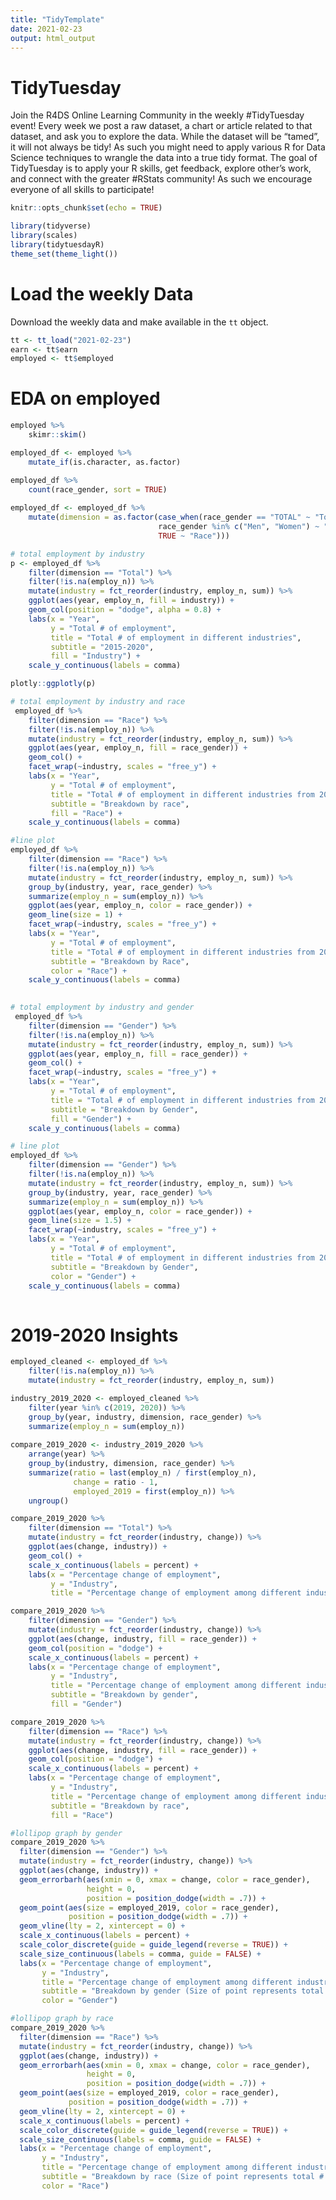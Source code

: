 ---
title: "TidyTemplate"
date: 2021-02-23
output: html_output
---

# TidyTuesday

Join the R4DS Online Learning Community in the weekly #TidyTuesday event!
Every week we post a raw dataset, a chart or article related to that dataset, and ask you to explore the data.
While the dataset will be “tamed”, it will not always be tidy! As such you might need to apply various R for Data Science techniques to wrangle the data into a true tidy format.
The goal of TidyTuesday is to apply your R skills, get feedback, explore other’s work, and connect with the greater #RStats community!
As such we encourage everyone of all skills to participate!

```{r setup, include=FALSE}

knitr::opts_chunk$set(echo = TRUE)

library(tidyverse)
library(scales)
library(tidytuesdayR)
theme_set(theme_light())
```

# Load the weekly Data

Download the weekly data and make available in the `tt` object.

```{r Load}

tt <- tt_load("2021-02-23")
earn <- tt$earn
employed <- tt$employed
```


# EDA on employed

```{r}
employed %>% 
    skimr::skim()

employed_df <- employed %>% 
    mutate_if(is.character, as.factor)

employed_df %>% 
    count(race_gender, sort = TRUE)
    
employed_df <- employed_df %>% 
    mutate(dimension = as.factor(case_when(race_gender == "TOTAL" ~ "Total",
                                 race_gender %in% c("Men", "Women") ~ "Gender",
                                 TRUE ~ "Race")))

# total employment by industry
p <- employed_df %>% 
    filter(dimension == "Total") %>% 
    filter(!is.na(employ_n)) %>% 
    mutate(industry = fct_reorder(industry, employ_n, sum)) %>% 
    ggplot(aes(year, employ_n, fill = industry)) +
    geom_col(position = "dodge", alpha = 0.8) +
    labs(x = "Year",
         y = "Total # of employment",
         title = "Total # of employment in different industries",
         subtitle = "2015-2020",
         fill = "Industry") +
    scale_y_continuous(labels = comma)

plotly::ggplotly(p)    
```


```{r}
# total employment by industry and race
 employed_df %>% 
    filter(dimension == "Race") %>% 
    filter(!is.na(employ_n)) %>% 
    mutate(industry = fct_reorder(industry, employ_n, sum)) %>% 
    ggplot(aes(year, employ_n, fill = race_gender)) +
    geom_col() +
    facet_wrap(~industry, scales = "free_y") +
    labs(x = "Year",
         y = "Total # of employment",
         title = "Total # of employment in different industries from 2015 to 2020",
         subtitle = "Breakdown by race",
         fill = "Race") +
    scale_y_continuous(labels = comma)

#line plot
employed_df %>% 
    filter(dimension == "Race") %>% 
    filter(!is.na(employ_n)) %>% 
    mutate(industry = fct_reorder(industry, employ_n, sum)) %>%
    group_by(industry, year, race_gender) %>% 
    summarize(employ_n = sum(employ_n)) %>% 
    ggplot(aes(year, employ_n, color = race_gender)) +
    geom_line(size = 1) +
    facet_wrap(~industry, scales = "free_y") +
    labs(x = "Year",
         y = "Total # of employment",
         title = "Total # of employment in different industries from 2015 to 2020",
         subtitle = "Breakdown by Race",
         color = "Race") +
    scale_y_continuous(labels = comma)
    
```


```{r}
# total employment by industry and gender
 employed_df %>% 
    filter(dimension == "Gender") %>% 
    filter(!is.na(employ_n)) %>% 
    mutate(industry = fct_reorder(industry, employ_n, sum)) %>% 
    ggplot(aes(year, employ_n, fill = race_gender)) +
    geom_col() +
    facet_wrap(~industry, scales = "free_y") +
    labs(x = "Year",
         y = "Total # of employment",
         title = "Total # of employment in different industries from 2015 to 2020",
         subtitle = "Breakdown by Gender",
         fill = "Gender") +
    scale_y_continuous(labels = comma)

# line plot
employed_df %>% 
    filter(dimension == "Gender") %>% 
    filter(!is.na(employ_n)) %>% 
    mutate(industry = fct_reorder(industry, employ_n, sum)) %>%
    group_by(industry, year, race_gender) %>% 
    summarize(employ_n = sum(employ_n)) %>% 
    ggplot(aes(year, employ_n, color = race_gender)) +
    geom_line(size = 1.5) +
    facet_wrap(~industry, scales = "free_y") +
    labs(x = "Year",
         y = "Total # of employment",
         title = "Total # of employment in different industries from 2015 to 2020",
         subtitle = "Breakdown by Gender",
         color = "Gender") +
    scale_y_continuous(labels = comma)
    
```


# 2019-2020 Insights
```{r}
employed_cleaned <- employed_df %>% 
    filter(!is.na(employ_n)) %>% 
    mutate(industry = fct_reorder(industry, employ_n, sum)) 

industry_2019_2020 <- employed_cleaned %>% 
    filter(year %in% c(2019, 2020)) %>% 
    group_by(year, industry, dimension, race_gender) %>% 
    summarize(employ_n = sum(employ_n))
    
compare_2019_2020 <- industry_2019_2020 %>% 
    arrange(year) %>% 
    group_by(industry, dimension, race_gender) %>% 
    summarize(ratio = last(employ_n) / first(employ_n),
              change = ratio - 1,
              employed_2019 = first(employ_n)) %>% 
    ungroup()

compare_2019_2020 %>% 
    filter(dimension == "Total") %>% 
    mutate(industry = fct_reorder(industry, change)) %>% 
    ggplot(aes(change, industry)) + 
    geom_col() +
    scale_x_continuous(labels = percent) +
    labs(x = "Percentage change of employment",
         y = "Industry",
         title = "Percentage change of employment among different industries 2019-2020")

compare_2019_2020 %>% 
    filter(dimension == "Gender") %>% 
    mutate(industry = fct_reorder(industry, change)) %>% 
    ggplot(aes(change, industry, fill = race_gender)) + 
    geom_col(position = "dodge") +
    scale_x_continuous(labels = percent) +
    labs(x = "Percentage change of employment",
         y = "Industry",
         title = "Percentage change of employment among different industries 2019-2020",
         subtitle = "Breakdown by gender",
         fill = "Gender")

compare_2019_2020 %>% 
    filter(dimension == "Race") %>% 
    mutate(industry = fct_reorder(industry, change)) %>% 
    ggplot(aes(change, industry, fill = race_gender)) + 
    geom_col(position = "dodge") +
    scale_x_continuous(labels = percent) +
    labs(x = "Percentage change of employment",
         y = "Industry",
         title = "Percentage change of employment among different industries 2019-2020",
         subtitle = "Breakdown by race",
         fill = "Race")
```

```{r}
#lollipop graph by gender
compare_2019_2020 %>%
  filter(dimension == "Gender") %>%
  mutate(industry = fct_reorder(industry, change)) %>%
  ggplot(aes(change, industry)) +
  geom_errorbarh(aes(xmin = 0, xmax = change, color = race_gender),
                 height = 0,
                 position = position_dodge(width = .7)) +
  geom_point(aes(size = employed_2019, color = race_gender),
             position = position_dodge(width = .7)) +
  geom_vline(lty = 2, xintercept = 0) +
  scale_x_continuous(labels = percent) +
  scale_color_discrete(guide = guide_legend(reverse = TRUE)) +
  scale_size_continuous(labels = comma, guide = FALSE) +
  labs(x = "Percentage change of employment",
       y = "Industry",
       title = "Percentage change of employment among different industries 2019-2020",
       subtitle = "Breakdown by gender (Size of point represents total # of employment)",
       color = "Gender")

#lollipop graph by race
compare_2019_2020 %>%
  filter(dimension == "Race") %>%
  mutate(industry = fct_reorder(industry, change)) %>%
  ggplot(aes(change, industry)) +
  geom_errorbarh(aes(xmin = 0, xmax = change, color = race_gender),
                 height = 0,
                 position = position_dodge(width = .7)) +
  geom_point(aes(size = employed_2019, color = race_gender),
             position = position_dodge(width = .7)) +
  geom_vline(lty = 2, xintercept = 0) +
  scale_x_continuous(labels = percent) +
  scale_color_discrete(guide = guide_legend(reverse = TRUE)) +
  scale_size_continuous(labels = comma, guide = FALSE) +
  labs(x = "Percentage change of employment",
       y = "Industry",
       title = "Percentage change of employment among different industries 2019-2020",
       subtitle = "Breakdown by race (Size of point represents total # of employment)",
       color = "Race")
```



